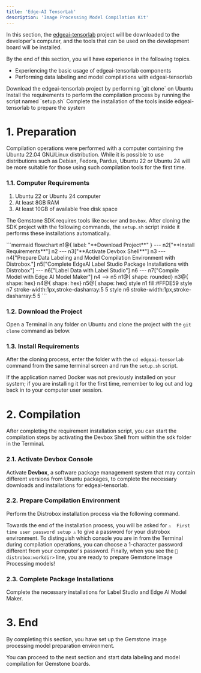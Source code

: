 ```yaml
---
title: 'Edge-AI TensorLab'
description: 'Image Processing Model Compilation Kit'
---
```



In this section, the [edgeai-tensorlab](https://github.com/t3gemstone/edgeai-tensorlab.git) project will be downloaded to the developer's computer, and the tools that can be used on the development board will be installed.

<Tip>
By the end of this section, you will have experience in the following topics.

* Experiencing the basic usage of edgeai-tensorlab components
* Performing data labeling and model compilations with edgeai-tensorlab
</Tip>

<Steps>
  <Step title="Download edgeai-tensorlab">
    Download the edgeai-tensorlab project by performing `git clone` on Ubuntu
  </Step>
  <Step title="Install Requirements">
    Install the requirements to perform the compilation process by running the script named `setup.sh`
  </Step>
  <Step title="Complete Library Installations">
    Complete the installation of the tools inside edgeai-tensorlab to prepare the system
  </Step>
</Steps>

# 1. Preparation

Compilation operations were performed with a computer containing the Ubuntu 22.04 GNU/Linux distribution. While it is possible to use distributions such as Debian, Fedora, Pardus, Ubuntu 22 or Ubuntu 24 will be more suitable for those using such compilation tools for the first time.

### 1.1. Computer Requirements

1. Ubuntu 22 or Ubuntu 24 computer
2. At least 8GB RAM
3. At least 10GB of available free disk space

The Gemstone SDK requires tools like `Docker` and `Devbox`. After cloning the SDK project with the following commands, the `setup.sh` script inside it performs these installations automatically.

<Frame>
```mermaid
flowchart
    n1@{ label: "**Download Project**" } --- n2["**Install Requirements**"]
    n2 --- n3["**Activate Devbox Shell**"]
    n3 --- n4["Prepare Data Labeling and Model Compilation Environment with Distrobox."]
    n5["Complete EdgeAI Label Studio Package Installations with Distrobox"] --- n6["Label Data with Label Studio"]
    n6 --- n7["Compile Model with Edge AI Model Maker"]
    n4 --> n5
    n1@{ shape: rounded}
    n3@{ shape: hex}
    n4@{ shape: hex}
    n5@{ shape: hex}
    style n1 fill:#FFDE59
    style n7 stroke-width:1px,stroke-dasharray:5 5
	  style n6 stroke-width:1px,stroke-dasharray:5 5
```
</Frame>

### 1.2. Download the Project

Open a Terminal in any folder on Ubuntu and clone the project with the `git clone` command as below.

<SnippetSdkClone />

### 1.3. Install Requirements

After the cloning process, enter the folder with the `cd edgeai-tensorlab` command from the same terminal screen and run the `setup.sh` script.

<SnippetSdkSetup />

<Warning>
If the application named Docker was not previously installed on your system; if you are installing it for the first time, remember to log out and log back in to your computer user session.
</Warning>

# 2. Compilation

After completing the requirement installation script, you can start the compilation steps by activating the Devbox Shell from within the sdk folder in the Terminal.

### 2.1. Activate Devbox Console

Activate **Devbox**, a software package management system that may contain different versions from Ubuntu packages, to complete the necessary downloads and installations for edgeai-tensorlab.

<SnippetSdkDevboxShell />

### 2.2. Prepare Compilation Environment

Perform the Distrobox installation process via the following command.

<SnippetSdkTaskBox />

Towards the end of the installation process, you will be asked for `⚠️  First time user password setup ⚠️` to give a password for your distrobox environment. To distinguish which console you are in from the Terminal during compilation operations, you can choose a 1-character password different from your computer's password. Finally, when you see the `🚀 distrobox:workdir>` line, you are ready to prepare Gemstone Image Processing models!

### 2.3. Complete Package Installations

Complete the necessary installations for Label Studio and Edge AI Model Maker.

<SnippetSdkInstallShell />

# 3. End

By completing this section, you have set up the Gemstone image processing model preparation environment.

<Check>
You can proceed to the next section and start data labeling and model compilation for Gemstone boards.
</Check>
